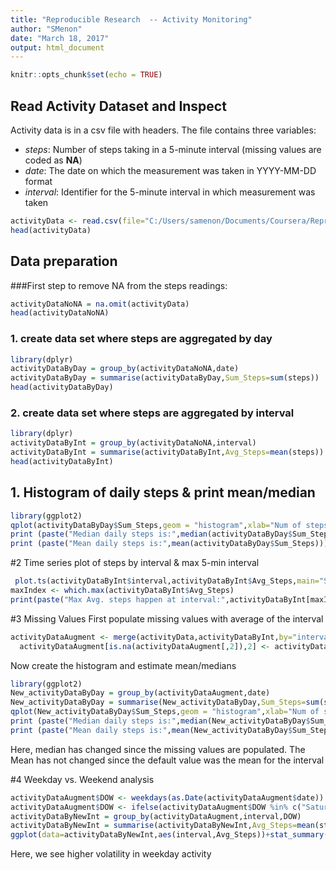 ```yaml
---
title: "Reproducible Research  -- Activity Monitoring"
author: "SMenon"
date: "March 18, 2017"
output: html_document
---
```


```r
knitr::opts_chunk$set(echo = TRUE)
```

## Read Activity Dataset and Inspect  

Activity data is in a csv file with headers. The file contains three variables:  

* *steps*: Number of steps taking in a 5-minute interval (missing values are coded as **NA**)  
* *date*: The date on which the measurement was taken in YYYY-MM-DD format  
* *interval*: Identifier for the 5-minute interval in which measurement was taken  

```r
activityData <- read.csv(file="C:/Users/samenon/Documents/Coursera/ReproResearch/activity.csv",header=TRUE,sep=",")
head(activityData)
```

## Data preparation


###First step to remove NA from the steps readings:  

```r
activityDataNoNA = na.omit(activityData)
head(activityDataNoNA)
```

### 1. create data set where steps are aggregated by day

```r
library(dplyr)
activityDataByDay = group_by(activityDataNoNA,date)
activityDataByDay = summarise(activityDataByDay,Sum_Steps=sum(steps))
head(activityDataByDay)
```

### 2. create data set where steps are aggregated by interval

```r
library(dplyr)
activityDataByInt = group_by(activityDataNoNA,interval)
activityDataByInt = summarise(activityDataByInt,Avg_Steps=mean(steps))
head(activityDataByInt)
```

## 1. Histogram of daily steps & print mean/median
```r
library(ggplot2)
qplot(activityDataByDay$Sum_Steps,geom = "histogram",xlab="Num of steps", ylab="frequency")
print (paste("Median daily steps is:",median(activityDataByDay$Sum_Steps)))
print (paste("Mean daily steps is:",mean(activityDataByDay$Sum_Steps)))
```

#2 Time series plot of steps by interval & max 5-min interval
```r
 plot.ts(activityDataByInt$interval,activityDataByInt$Avg_Steps,main="Steps by Interval",type="l",xlab="Interval", ylab="Average Steps")
maxIndex <- which.max(activityDataByInt$Avg_Steps)
print(paste("Max Avg. steps happen at interval:",activityDataByInt[maxIndex,1]))
```
#3 Missing Values
First populate missing values with average of the interval
```r
activityDataAugment <- merge(activityData,activityDataByInt,by="interval")
  activityDataAugment[is.na(activityDataAugment[,2]),2] <- activityDataAugment[is.na(activityDataAugment[,2]),4]
```
  Now create the histogram and estimate mean/medians
```r
library(ggplot2)
New_activityDataByDay = group_by(activityDataAugment,date)
New_activityDataByDay = summarise(New_activityDataByDay,Sum_Steps=sum(steps))
qplot(New_activityDataByDay$Sum_Steps,geom = "histogram",xlab="Num of steps", ylab="frequency")
print (paste("Median daily steps is:",median(New_activityDataByDay$Sum_Steps)))
print (paste("Mean daily steps is:",mean(New_activityDataByDay$Sum_Steps)))
```
Here, median has changed since the missing values are populated. The Mean has not changed since the default value was the mean for the interval

#4 Weekday vs. Weekend analysis
```r
activityDataAugment$DOW <- weekdays(as.Date(activityDataAugment$date))
activityDataAugment$DOW <- ifelse(activityDataAugment$DOW %in% c("Saturday","Sunday"),"Weekend","Weekday")
activityDataByNewInt = group_by(activityDataAugment,interval,DOW)
activityDataByNewInt = summarise(activityDataByNewInt,Avg_Steps=mean(steps))
ggplot(data=activityDataByNewInt,aes(interval,Avg_Steps))+stat_summary(fun.y=mean,geom="line") + facet_grid(~DOW)
```
  
Here, we see higher volatility in weekday activity
